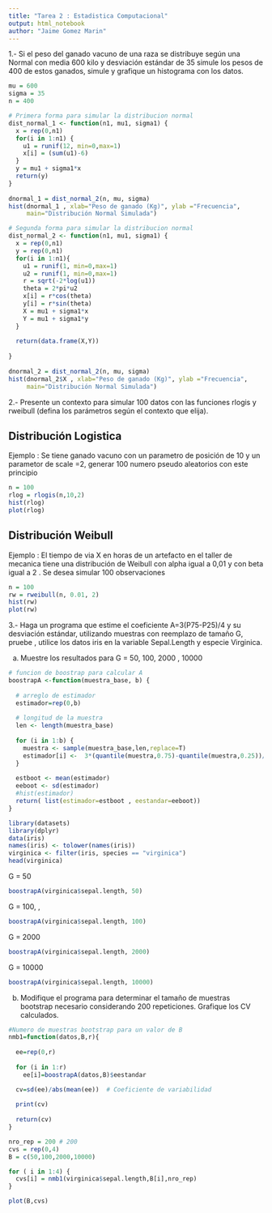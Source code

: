 ```yaml
---
title: "Tarea 2 : Estadistica Computacional"
output: html_notebook
author: "Jaime Gomez Marin"
---
```



1.- Si el peso del ganado vacuno de una raza se distribuye según una Normal con media 600 kilo y desviación estándar de 35 simule los pesos de 400 de estos ganados, simule y grafique un histograma con los datos.  

```r
mu = 600
sigma = 35
n = 400
```


```r
# Primera forma para simular la distribucion normal 
dist_normal_1 <- function(n1, mu1, sigma1) {
  x = rep(0,n1)
  for(i in 1:n1) {
    u1 = runif(12, min=0,max=1)
    x[i] = (sum(u1)-6)
  }
  y = mu1 + sigma1*x
  return(y)
}
  
dnormal_1 = dist_normal_2(n, mu, sigma)
hist(dnormal_1 , xlab="Peso de ganado (Kg)", ylab ="Frecuencia",
     main="Distribución Normal Simulada")
```

```r

# Segunda forma para simular la distribucion normal 
dist_normal_2 <- function(n1, mu1, sigma1) {
  x = rep(0,n1)
  y = rep(0,n1)
  for(i in 1:n1){
    u1 = runif(1, min=0,max=1)
    u2 = runif(1, min=0,max=1)
    r = sqrt(-2*log(u1))
    theta = 2*pi*u2
    x[i] = r*cos(theta)
    y[i] = r*sin(theta)
    X = mu1 + sigma1*x
    Y = mu1 + sigma1*y
  }
  
  return(data.frame(X,Y))
  
}
  
dnormal_2 = dist_normal_2(n, mu, sigma)
hist(dnormal_2$X , xlab="Peso de ganado (Kg)", ylab ="Frecuencia",
     main="Distribución Normal Simulada")

```

2.- Presente un contexto para simular 100 datos con las funciones  rlogis y rweibull (defina los parámetros según el contexto que elija). 

Distribución Logistica
----------------------
Ejemplo : Se tiene ganado vacuno con un parametro de posición de 10 y un parametor de scale =2, generar 100 numero pseudo aleatorios con este principio
```r
n = 100
rlog = rlogis(n,10,2)
hist(rlog)
plot(rlog)

```

Distribución Weibull
--------------------

Ejemplo : El tiempo de via X en horas de un artefacto en el taller de mecanica tiene una distribución de Weibull con alpha igual a 0,01 y con beta igual a 2 . Se desea simular 100 observaciones
```r
n = 100
rw = rweibull(n, 0.01, 2)
hist(rw)
plot(rw)
```



3.- Haga un programa que estime el coeficiente A=3(P75-P25)/4 y su desviación estándar, utilizando muestras con reemplazo de tamaño G, pruebe , utilice los datos iris en la variable  Sepal.Length y especie Virginica.

a.  Muestre los resultados para G = 50, 100, 2000 , 10000 
```r
# funcion de boostrap para calcular A
boostrapA <-function(muestra_base, b) {
  
  # arreglo de estimador
  estimador=rep(0,b)
  
  # longitud de la muestra
  len <- length(muestra_base)
  
  for (i in 1:b) {
    muestra <- sample(muestra_base,len,replace=T)
    estimador[i] <-  3*(quantile(muestra,0.75)-quantile(muestra,0.25))/4
  }
  
  estboot <- mean(estimador)
  eeboot <- sd(estimador)
  #hist(estimador)
  return( list(estimador=estboot , eestandar=eeboot))
}

library(datasets)
library(dplyr)
data(iris)
names(iris) <- tolower(names(iris))
virginica <- filter(iris, species == "virginica")
head(virginica)
```
G = 50
```r
boostrapA(virginica$sepal.length, 50)
```
G = 100,  , 
```r
boostrapA(virginica$sepal.length, 100)
```
G = 2000
```r
boostrapA(virginica$sepal.length, 2000)
```
G = 10000
```r
boostrapA(virginica$sepal.length, 10000)
```

b. Modifique el programa para determinar el tamaño de muestras bootstrap necesario considerando 200 repeticiones. Grafique los CV calculados. 

```r
#Numero de muestras bootstrap para un valor de B
nmb1=function(datos,B,r){
  
  ee=rep(0,r)
  
  for (i in 1:r)
    ee[i]=boostrapA(datos,B)$eestandar

  cv=sd(ee)/abs(mean(ee))  # Coeficiente de variabilidad
  
  print(cv)
  
  return(cv)
}
```


```r
nro_rep = 200 # 200 
cvs = rep(0,4) 
B = c(50,100,2000,10000)

for ( i in 1:4) {
  cvs[i] = nmb1(virginica$sepal.length,B[i],nro_rep)
}
```

```r
plot(B,cvs)
```
